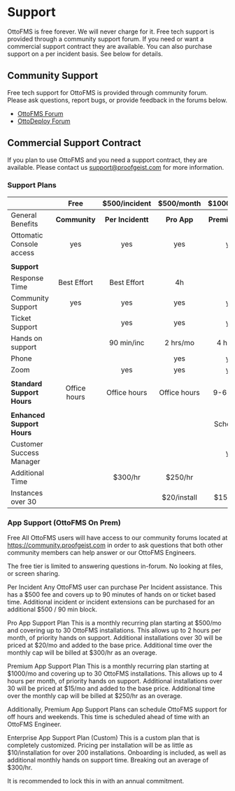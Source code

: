 # Support

OttoFMS is free forever. We will never charge for it. Free tech support is provided through a community support forum. If you need or want a commercial support contract they are available. You can also purchase support on a per incident basis. See below for details.

## Community Support

Free tech support for OttoFMS is provided through community forum. Please ask questions, report bugs, or provide feedback in the forums below.

- [OttoFMS Forum](https://community.proofgeist.com/c/OttoFMS/6)
- [OttoDeploy Forum](https://community.proofgeist.com/c/ottodeploy/7)

## Commercial Support Contract

If you plan to use OttoFMS and you need a support contract, they are available. Please contact us support@proofgeist.com for more information.

### Support Plans

|                            |     Free      |   $500/incident   |  $500/month  |   $1000/month   |
| :------------------------- | :-----------: | :---------------: | :----------: | :-------------: |
| General Benefits           | **Community** | **Per Incidentt** | **Pro App**  | **Premium App** |
| Ottomatic Console access   |      yes      |        yes        |     yes      |       yes       |
|                            |               |                   |              |                 |
| **Support**                |               |                   |              |                 |
| Response Time              |  Best Effort  |    Best Effort    |      4h      |       1h        |
| Community Support          |      yes      |        yes        |     yes      |       yes       |
| Ticket Support             |               |        yes        |     yes      |       yes       |
| Hands on support           |               |    90 min/inc     |   2 hrs/mo   |    4 hrs/mo     |
| Phone                      |               |                   |     yes      |       yes       |
| Zoom                       |               |        yes        |     yes      |       yes       |
|                            |               |                   |              |                 |
| **Standard Support Hours** | Office hours  |   Office hours    | Office hours |    9-6 PM ET    |
|                            |               |                   |              |                 |
| **Enhanced Support Hours** |               |                   |              |    Scheduled    |
| Customer Success Manager   |               |                   |              |       yes       |
| Additional Time            |               |      $300/hr      |   $250/hr    |                 |
| Instances over 30          |               |                   | $20/install  |   $15/install   |

### App Support (OttoFMS On Prem)

Free
All OttoFMS users will have access to our community forums located at https://community.proofgeist.com in order to ask questions that both other community members can help answer or our OttoFMS Engineers.

The free tier is limited to answering questions in-forum. No looking at files, or screen sharing.

Per Incident
Any OttoFMS user can purchase Per Incident assistance. This has a $500 fee and covers up to 90 minutes of hands on or ticket based time. Additional incident or incident extensions can be purchased for an additional $500 / 90 min block.

Pro App Support Plan
This is a monthly recurring plan starting at $500/mo and covering up to 30 OttoFMS installations. This allows up to 2 hours per month, of priority hands on support. Additional installations over 30 will be priced at $20/mo and added to the base price. Additional time over the monthly cap will be billed at $300/hr as an overage.

Premium App Support Plan
This is a monthly recurring plan starting at $1000/mo and covering up to 30 OttoFMS installations. This allows up to 4 hours per month, of priority hands on support. Additional installations over 30 will be priced at $15/mo and added to the base price. Additional time over the monthly cap will be billed at $250/hr as an overage.

Additionally, Premium App Support Plans can schedule OttoFMS support for off hours and weekends. This time is scheduled ahead of time with an OttoFMS Engineer.

Enterprise App Support Plan (Custom)
This is a custom plan that is completely customized. Pricing per installation will be as little as $10/installation for over 200 installations. Onboarding is included, as well as additional monthly hands on support time. Breaking out an average of $300/hr.

It is recommended to lock this in with an annual commitment.
